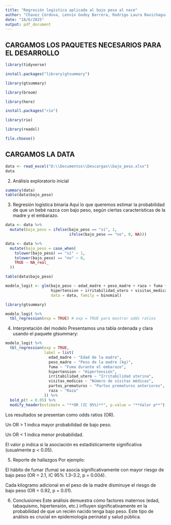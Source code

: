 ---
title: "Regresión logística aplicada al bajo peso al nace"
author: "Chavez Córdova, Lennin Godoy Barrera, Rodrigo Laura Ravichagua, Joseph Serran Mendoza, Franco Tenorio Flores, Diego"
date: "18/6/2025"
output: pdf_document
---

## CARGAMOS LOS PAQUETES NECESARIOS PARA EL DESARROLLO

```{r}
library(tidyverse)
```

```{r}
install.packages("library(gtsummary")
```

```{r}
library(gtsummary)
```

```{r}
library(broom)
```

```{r}

library(here)
```

```{r}
install.packages("rio")
```

```{r}
library(rio)
```

```{r}
library(readxl)
```

```{r}
file.choose()
```

## CARGAMOS LA DATA

```{r}
data <- read_excel("D:\\Documentos\\Descargas\\bajo_peso.xlsx")
data
```

2.  Análisis exploratorio inicial

```{r}
summary(data)
table(data$bajo_peso)
```

3.  Regresión logística binaria Aqui lo que queremos estimar la probabilidad de que un bebé nazca con bajo peso, según ciertas características de la madre y el embarazo.

```{r}
data <- data %>%
  mutate(bajo_peso = ifelse(bajo_peso == "sí", 1,
                            ifelse(bajo_peso == "no", 0, NA)))
```

```{r}
data <- data %>%
  mutate(bajo_peso = case_when(
    tolower(bajo_peso) == "sí" ~ 1,
    tolower(bajo_peso) == "no" ~ 0,
    TRUE ~ NA_real_
  ))
```

```{r}
table(data$bajo_peso)
```

```{r}
modelo_logit <- glm(bajo_peso ~ edad_madre + peso_madre + raza + fuma + partos_prematuros +
                    hipertension + irritabilidad_utero + visitas_medicas,
                    data = data, family = binomial)
```

```{r}
library(gtsummary)

modelo_logit %>%
  tbl_regression(exp = TRUE) # exp = TRUE para mostrar odds ratios
```

4.  Interpretación del modelo Presentamos una tabla ordenada y clara usando el paquete gtsummary:

```{r}
modelo_logit %>%
  tbl_regression(exp = TRUE,
                 label = list(
                   edad_madre ~ "Edad de la madre",
                   peso_madre ~ "Peso de la madre (kg)",
                   fuma ~ "Fuma durante el embarazo",
                   hipertension ~ "Hipertensión",
                   irritabilidad_utero ~ "Irritabilidad uterina",
                   visitas_medicas ~ "Número de visitas médicas",
                   partos_prematuros ~ "Partos prematuros anteriores",
                   raza ~ "Raza"
                 )) %>%
  bold_p(t = 0.05) %>%
  modify_header(estimate = "**OR (IC 95%)**", p.value = "**Valor p**")
```

Los resultados se presentan como odds ratios (OR).

Un OR \> 1 indica mayor probabilidad de bajo peso.

Un OR \< 1 indica menor probabilidad.

El valor p indica si la asociación es estadísticamente significativa (usualmente p \< 0.05).

5.  Reporte de hallazgos Por ejemplo:

El hábito de fumar (fuma) se asocia significativamente con mayor riesgo de bajo peso (OR = 2.1, IC 95% 1.3–3.2, p = 0.004).

Cada kilogramo adicional en el peso de la madre disminuye el riesgo de bajo peso (OR = 0.92, p = 0.01).

6.  Conclusiones Este análisis demuestra cómo factores maternos (edad, tabaquismo, hipertensión, etc.) influyen significativamente en la probabilidad de que un recién nacido tenga bajo peso. Este tipo de análisis es crucial en epidemiología perinatal y salud pública.
